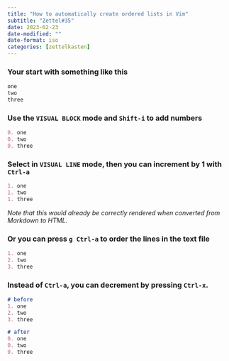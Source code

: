 ```yaml
---
title: "How to automatically create ordered lists in Vim"
subtitle: "Zettel#35"
date: 2023-02-23
date-modified: ""
date-format: iso
categories: [zettelkasten]
---
```

### Your start with something like this

```markdown
one
two
three
```

### Use the `VISUAL BLOCK` mode and `Shift-i` to add numbers

```markdown
0. one
0. two
0. three
```

### Select in `VISUAL LINE` mode, then you can increment by 1 with `Ctrl-a`

```markdown
1. one
1. two
1. three
```
*Note that this would already be correctly rendered when converted from Markdown to HTML.*

### Or you can press `g Ctrl-a` to order the lines in the text file

```markdown
1. one
2. two
3. three
```

### Instead of `Ctrl-a`, you can decrement by pressing `Ctrl-x`.

```markdown
# before 
1. one
2. two
3. three

# after
0. one
0. two
0. three

```
